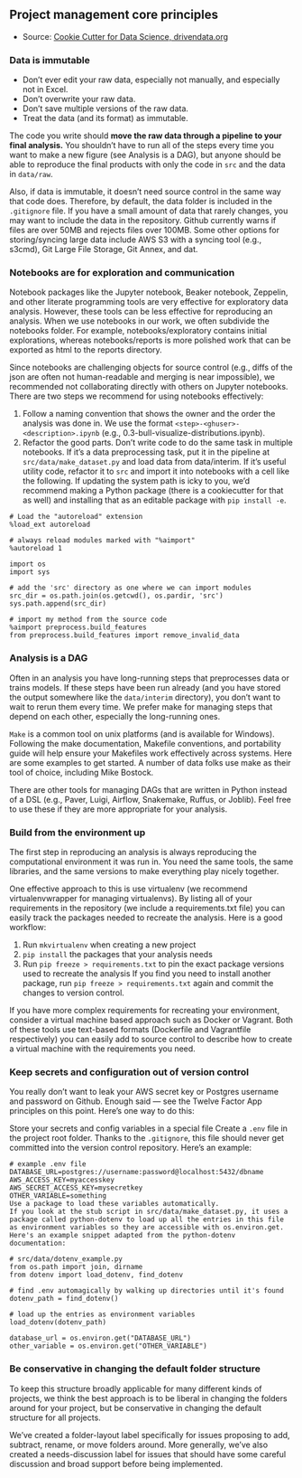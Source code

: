 ## Project management core principles

* Source: [Cookie Cutter for Data Science, drivendata.org](http://drivendata.github.io/cookiecutter-data-science/)

### Data is immutable

+ Don't ever edit your raw data, especially not manually, and especially not in Excel.
+ Don't overwrite your raw data.
+ Don't save multiple versions of the raw data.
+ Treat the data (and its format) as immutable.

The code you write should **move the raw data through a pipeline to your final analysis.**
You shouldn't have to run all of the steps every time you want to make a new figure (see Analysis is a DAG), but anyone should be able to reproduce the final products with only the code in `src` and the data in `data/raw`.

Also, if data is immutable, it doesn't need source control in the same way that code does. Therefore, by default, the data folder is included in the `.gitignore` file. If you have a small amount of data that rarely changes, you may want to include the data in the repository. Github currently warns if files are over 50MB and rejects files over 100MB. Some other options for storing/syncing large data include AWS S3 with a syncing tool (e.g., s3cmd), Git Large File Storage, Git Annex, and dat.


### Notebooks are for exploration and communication

Notebook packages like the Jupyter notebook, Beaker notebook, Zeppelin, and other literate programming tools are very effective for exploratory data analysis. However, these tools can be less effective for reproducing an analysis. When we use notebooks in our work, we often subdivide the notebooks folder. For example, notebooks/exploratory contains initial explorations, whereas notebooks/reports is more polished work that can be exported as html to the reports directory.

Since notebooks are challenging objects for source control (e.g., diffs of the json are often not human-readable and merging is near impossible), we recommended not collaborating directly with others on Jupyter notebooks. There are two steps we recommend for using notebooks effectively:

1. Follow a naming convention that shows the owner and the order the analysis was done in. We use the format `<step>-<ghuser>-<description>.ipynb` (e.g., 0.3-bull-visualize-distributions.ipynb).
1. Refactor the good parts. Don't write code to do the same task in multiple notebooks. If it's a data preprocessing task, put it in the pipeline at `src/data/make_dataset.py` and load data from data/interim. If it's useful utility code, refactor it to `src` and import it into notebooks with a cell like the following. If updating the system path is icky to you, we'd recommend making a Python package (there is a cookiecutter for that as well) and installing that as an editable package with `pip install -e`.

```
# Load the "autoreload" extension
%load_ext autoreload

# always reload modules marked with "%aimport"
%autoreload 1

import os
import sys

# add the 'src' directory as one where we can import modules
src_dir = os.path.join(os.getcwd(), os.pardir, 'src')
sys.path.append(src_dir)

# import my method from the source code
%aimport preprocess.build_features
from preprocess.build_features import remove_invalid_data
```


### Analysis is a DAG

Often in an analysis you have long-running steps that preprocesses data or trains models. If these steps have been run already (and you have stored the output somewhere like the `data/interim` directory), you don't want to wait to rerun them every time. We prefer make for managing steps that depend on each other, especially the long-running ones.

`Make` is a common tool on unix platforms (and is available for Windows). Following the make documentation, Makefile conventions, and portability guide will help ensure your Makefiles work effectively across systems. Here are some examples to get started. A number of data folks use make as their tool of choice, including Mike Bostock.

There are other tools for managing DAGs that are written in Python instead of a DSL (e.g., Paver, Luigi, Airflow, Snakemake, Ruffus, or Joblib). Feel free to use these if they are more appropriate for your analysis.


### Build from the environment up

The first step in reproducing an analysis is always reproducing the computational environment it was run in. You need the same tools, the same libraries, and the same versions to make everything play nicely together.

One effective approach to this is use virtualenv (we recommend virtualenvwrapper for managing virtualenvs). By listing all of your requirements in the repository (we include a requirements.txt file) you can easily track the packages needed to recreate the analysis. Here is a good workflow:

1. Run `mkvirtualenv` when creating a new project
1. `pip install` the packages that your analysis needs
1. Run `pip freeze > requirements.txt` to pin the exact package versions used to recreate the analysis
If you find you need to install another package, run `pip freeze > requirements.txt` again and commit the changes to version control.

If you have more complex requirements for recreating your environment, consider a virtual machine based approach such as Docker or Vagrant. Both of these tools use text-based formats (Dockerfile and Vagrantfile respectively) you can easily add to source control to describe how to create a virtual machine with the requirements you need.


### Keep secrets and configuration out of version control

You really don't want to leak your AWS secret key or Postgres username and password on Github. Enough said — see the Twelve Factor App principles on this point. Here's one way to do this:

Store your secrets and config variables in a special file
Create a `.env` file in the project root folder. Thanks to the `.gitignore`, this file should never get committed into the version control repository. Here's an example:

```
# example .env file
DATABASE_URL=postgres://username:password@localhost:5432/dbname
AWS_ACCESS_KEY=myaccesskey
AWS_SECRET_ACCESS_KEY=mysecretkey
OTHER_VARIABLE=something
Use a package to load these variables automatically.
If you look at the stub script in src/data/make_dataset.py, it uses a package called python-dotenv to load up all the entries in this file as environment variables so they are accessible with os.environ.get. Here's an example snippet adapted from the python-dotenv documentation:

# src/data/dotenv_example.py
from os.path import join, dirname
from dotenv import load_dotenv, find_dotenv

# find .env automagically by walking up directories until it's found
dotenv_path = find_dotenv()

# load up the entries as environment variables
load_dotenv(dotenv_path)

database_url = os.environ.get("DATABASE_URL")
other_variable = os.environ.get("OTHER_VARIABLE")
```

### Be conservative in changing the default folder structure

To keep this structure broadly applicable for many different kinds of projects, we think the best approach is to be liberal in changing the folders around for your project, but be conservative in changing the default structure for all projects.

We've created a folder-layout label specifically for issues proposing to add, subtract, rename, or move folders around. More generally, we've also created a needs-discussion label for issues that should have some careful discussion and broad support before being implemented.
